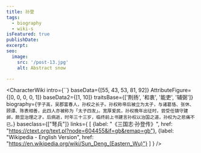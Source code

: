 ```yaml
---
title: 孙登
tags:
  - biography
  - wiki-s
isFeatured: true
publishDate:
excerpt:
seo:
  image:
    src: '/post-13.jpg'
    alt: Abstract snow

---
```



<CharacterWiki
  intro={``}
  baseData={[55, 43, 53, 81, 92]}
  AttributeFigure={[0, 0, 0, 0, 1]}
  baseData2={[1, 10]}
  traitsBase={['荆扬', '和衷', '能吏', '辅弼']}
  biography={`字子高，吴郡富春人，孙权之长子。孙权称帝后被立为太子，与诸葛恪、张休、顾谭、陈表相善，此四人亦被称为「太子四友」。宽厚爱民，孙权晚年出征时，尝受任镇守建邺，颇显治理之才。后病逝，时年三十三岁，临终前上书建言孙权以治国之道，孙权为之悲痛不已。`}
  baseclass={["弩兵"]}
  links={
    [
      {label: "《三国志·孙登传》", href: "https://ctext.org/text.pl?node=604455&if=gb&remap=gb"},
      {label: "Wikipedia - English Version", href: "https://en.wikipedia.org/wiki/Sun_Deng_(Eastern_Wu)"}
    ]
  }
/>
